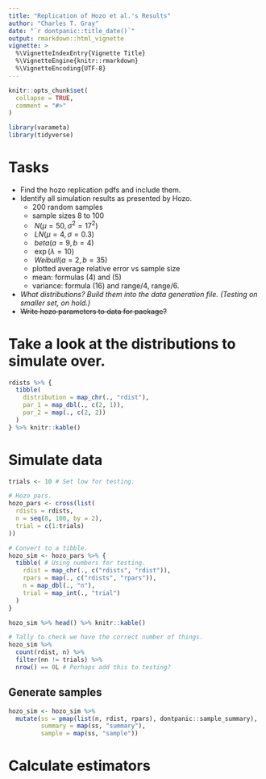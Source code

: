 ```yaml
---
title: "Replication of Hozo et al.'s Results"
author: "Charles T. Gray"
date: "`r dontpanic::title_date()`"
output: rmarkdown::html_vignette
vignette: >
  %\VignetteIndexEntry{Vignette Title}
  %\VignetteEngine{knitr::rmarkdown}
  %\VignetteEncoding{UTF-8}
---
```


```r
knitr::opts_chunk$set(
  collapse = TRUE,
  comment = "#>"
)

library(varameta)
library(tidyverse)
```

# Tasks

- Find the hozo replication pdfs and include them. 
- Identify all simulation results as presented by Hozo. 
    - 200 random samples
    - sample sizes 8 to 100
    - $~N(\mu = 50, \sigma^2 = 17^2)$
    - $~LN(\mu = 4, \sigma = 0.3)$
    - $~beta(a = 9, b = 4)$
    - $~\exp(\lambda = 10)$
    - $~Weibull(a = 2, b = 35)$
    - plotted average relative error vs sample size
    - mean: formulas (4) and (5)
    - variance: formula (16) and range/4, range/6.
- *What distributions? Build them into the data generation file. (Testing on smaller set, on hold.)*
- ~~Write hozo parameters to data for package?~~


# Take a look at the distributions to simulate over.

```r

rdists %>% {
  tibble(
    distribution = map_chr(., "rdist"),
    par_1 = map_dbl(., c(2, 1)),
    par_2 = map(., c(2, 2))
  )
} %>% knitr::kable()

```

# Simulate data

```r
trials <- 10 # Set low for testing.

```


```r
# Hozo pars.
hozo_pars <- cross(list(
  rdists = rdists,
  n = seq(8, 100, by = 2),
  trial = c(1:trials)
))

# Convert to a tibble.
hozo_sim <- hozo_pars %>% {
  tibble( # Using numbers for testing.
    rdist = map_chr(., c("rdists", "rdist")),
    rpars = map(., c("rdists", "rpars")),
    n = map_dbl(., "n"),
    trial = map_int(., "trial")
  )
}

hozo_sim %>% head() %>% knitr::kable()

```

```r
# Tally to check we have the correct number of things.
hozo_sim %>% 
  count(rdist, n) %>% 
  filter(nn != trials) %>% 
  nrow() == 0L # Perhaps add this to testing?
```

## Generate samples 

```r
hozo_sim <- hozo_sim %>% 
  mutate(ss = pmap(list(n, rdist, rpars), dontpanic::sample_summary),
         summary = map(ss, "summary"),
         sample = map(ss, "sample"))

```

# Calculate estimators

```r

```

